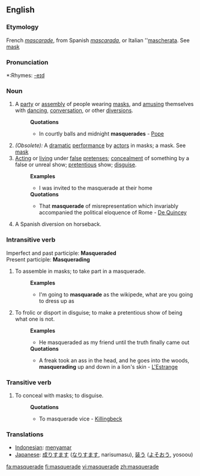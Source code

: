 ==English==
===Etymology===
French ''[[mascarade]]'', from Spanish ''[[mascarada]]'', or Italian ''[[mascherata]]. See [[mask]]

===Pronunciation===
*:Rhymes: [[Rhymes:English:-eɪd|-eɪd]]

===Noun===
#A [[party]] or [[assembly]] of people wearing [[mask]]s, and [[amusing]] themselves with [[dancing]], [[conversation]], or other [[diversions]].
#:'''Quotations'''
#:*In courtly balls and midnight '''masquerades''' - [[Pope]]
#''(Obsolete):'' A [[dramatic]] [[performance]] by [[actor]]s in masks; a mask. See [[mask]]
#[[Acting]] or [[living]] under [[false]] [[pretense]]s; [[concealment]] of something by a false or unreal show; [[pretentious]] show; [[disguise]].
#:'''Examples'''
#:*I was invited to the masquerade at their home
#:'''Quotations'''
#:*That '''masquerade''' of misrepresentation which invariably accompanied the political eloquence of Rome - [[De Quincey]]
#A Spanish diversion on horseback.

===Intransitive verb===
Imperfect and past participle:  '''Masqueraded''' <br>
Present participle: '''Masquerading'''
#To assemble in masks; to take part in a masquerade.
#:'''Examples'''
#:*I'm going to '''masquarade''' as the wikipede, what are you going to dress up as
#To frolic or disport in disguise; to make a pretentious show of being what one is not.
#:'''Examples'''
#:*He masqueraded as my friend until the truth finally came out
#:'''Quotations'''
#:*A freak took an ass in the head, and he goes into the woods, '''masquerading''' up and down in a lion's skin - [[L'Estrange]]
===Transitive verb===
#To conceal with masks; to disguise. 
#:'''Quotations'''
#:*To masquerade vice - [[Killingbeck]]

=== Translations ===
*[[Indonesian]]: [[samar|menyamar]]
*[[Japanese]]: [[成りすます]] ([[なりすます]], narisumasu), [[装う]] ([[よそおう]], yosoou)

[[fa:masquerade]]
[[fi:masquerade]]
[[vi:masquerade]]
[[zh:masquerade]]